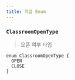 ```yaml
---
title: 학급 Enum
---
```



### `ClassroomOpenType`
> 오픈 여부 타입

```js:title=ClassroomOpenType
enum ClassroomOpenType {
  OPEN
  CLOSE
}
````